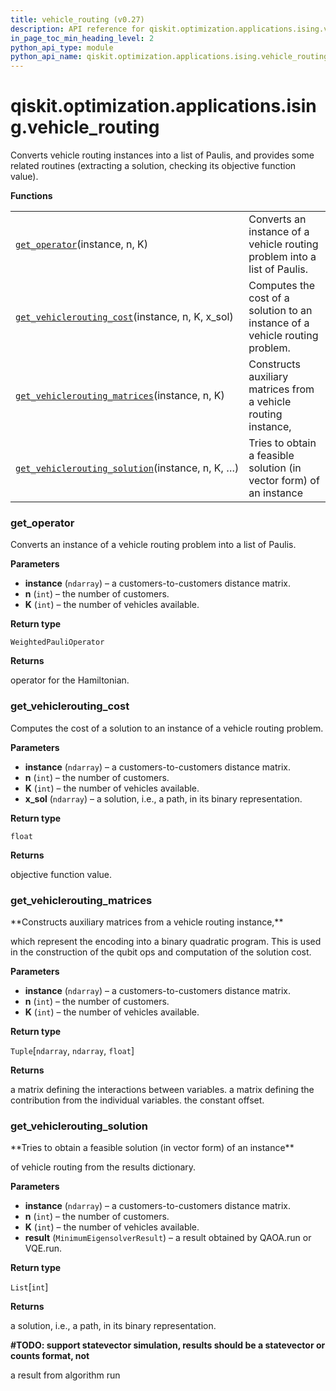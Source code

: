 ```yaml
---
title: vehicle_routing (v0.27)
description: API reference for qiskit.optimization.applications.ising.vehicle_routing in qiskit v0.27
in_page_toc_min_heading_level: 2
python_api_type: module
python_api_name: qiskit.optimization.applications.ising.vehicle_routing
---
```


<span id="module-qiskit.optimization.applications.ising.vehicle_routing" />

<span id="qiskit-optimization-applications-ising-vehicle-routing" />

# qiskit.optimization.applications.ising.vehicle\_routing

Converts vehicle routing instances into a list of Paulis, and provides some related routines (extracting a solution, checking its objective function value).

**Functions**

|                                                                                                                                                                                                                              |                                                                              |
| ---------------------------------------------------------------------------------------------------------------------------------------------------------------------------------------------------------------------------- | ---------------------------------------------------------------------------- |
| [`get_operator`](#qiskit.optimization.applications.ising.vehicle_routing.get_operator "qiskit.optimization.applications.ising.vehicle_routing.get_operator")(instance, n, K)                                                 | Converts an instance of a vehicle routing problem into a list of Paulis.     |
| [`get_vehiclerouting_cost`](#qiskit.optimization.applications.ising.vehicle_routing.get_vehiclerouting_cost "qiskit.optimization.applications.ising.vehicle_routing.get_vehiclerouting_cost")(instance, n, K, x\_sol)        | Computes the cost of a solution to an instance of a vehicle routing problem. |
| [`get_vehiclerouting_matrices`](#qiskit.optimization.applications.ising.vehicle_routing.get_vehiclerouting_matrices "qiskit.optimization.applications.ising.vehicle_routing.get_vehiclerouting_matrices")(instance, n, K)    | Constructs auxiliary matrices from a vehicle routing instance,               |
| [`get_vehiclerouting_solution`](#qiskit.optimization.applications.ising.vehicle_routing.get_vehiclerouting_solution "qiskit.optimization.applications.ising.vehicle_routing.get_vehiclerouting_solution")(instance, n, K, …) | Tries to obtain a feasible solution (in vector form) of an instance          |

### get\_operator

<Function id="qiskit.optimization.applications.ising.vehicle_routing.get_operator" github="https://github.com/qiskit-community/qiskit-aqua/tree/stable/0.9/qiskit/optimization/applications/ising/vehicle_routing.py" signature="get_operator(instance, n, K)">
  Converts an instance of a vehicle routing problem into a list of Paulis.

  **Parameters**

  *   **instance** (`ndarray`) – a customers-to-customers distance matrix.
  *   **n** (`int`) – the number of customers.
  *   **K** (`int`) – the number of vehicles available.

  **Return type**

  `WeightedPauliOperator`

  **Returns**

  operator for the Hamiltonian.
</Function>

### get\_vehiclerouting\_cost

<Function id="qiskit.optimization.applications.ising.vehicle_routing.get_vehiclerouting_cost" github="https://github.com/qiskit-community/qiskit-aqua/tree/stable/0.9/qiskit/optimization/applications/ising/vehicle_routing.py" signature="get_vehiclerouting_cost(instance, n, K, x_sol)">
  Computes the cost of a solution to an instance of a vehicle routing problem.

  **Parameters**

  *   **instance** (`ndarray`) – a customers-to-customers distance matrix.
  *   **n** (`int`) – the number of customers.
  *   **K** (`int`) – the number of vehicles available.
  *   **x\_sol** (`ndarray`) – a solution, i.e., a path, in its binary representation.

  **Return type**

  `float`

  **Returns**

  objective function value.
</Function>

### get\_vehiclerouting\_matrices

<Function id="qiskit.optimization.applications.ising.vehicle_routing.get_vehiclerouting_matrices" github="https://github.com/qiskit-community/qiskit-aqua/tree/stable/0.9/qiskit/optimization/applications/ising/vehicle_routing.py" signature="get_vehiclerouting_matrices(instance, n, K)">
  **Constructs auxiliary matrices from a vehicle routing instance,**

  which represent the encoding into a binary quadratic program. This is used in the construction of the qubit ops and computation of the solution cost.

  **Parameters**

  *   **instance** (`ndarray`) – a customers-to-customers distance matrix.
  *   **n** (`int`) – the number of customers.
  *   **K** (`int`) – the number of vehicles available.

  **Return type**

  `Tuple`\[`ndarray`, `ndarray`, `float`]

  **Returns**

  a matrix defining the interactions between variables. a matrix defining the contribution from the individual variables. the constant offset.
</Function>

### get\_vehiclerouting\_solution

<Function id="qiskit.optimization.applications.ising.vehicle_routing.get_vehiclerouting_solution" github="https://github.com/qiskit-community/qiskit-aqua/tree/stable/0.9/qiskit/optimization/applications/ising/vehicle_routing.py" signature="get_vehiclerouting_solution(instance, n, K, result)">
  **Tries to obtain a feasible solution (in vector form) of an instance**

  of vehicle routing from the results dictionary.

  **Parameters**

  *   **instance** (`ndarray`) – a customers-to-customers distance matrix.
  *   **n** (`int`) – the number of customers.
  *   **K** (`int`) – the number of vehicles available.
  *   **result** (`MinimumEigensolverResult`) – a result obtained by QAOA.run or VQE.run.

  **Return type**

  `List`\[`int`]

  **Returns**

  a solution, i.e., a path, in its binary representation.

  **#TODO: support statevector simulation, results should be a statevector or counts format, not**

  a result from algorithm run
</Function>

